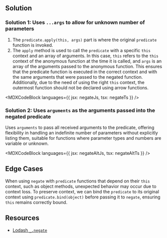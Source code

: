 

## Solution

### Solution 1: Uses `...args` to allow for unknown number of parameters

1. The `predicate.apply(this, args)` part is where the original `predicate` function is invoked.
1. The `apply` method is used to call the `predicate` with a specific `this` context and an array of arguments. In this case, `this` refers to the `this` context of the anonymous function at the time it is called, and `args` is an array of the arguments passed to the anonymous function. This ensures that the predicate function is executed in the correct context and with the same arguments that were passed to the negated function. Additionally, due to the need of using the right `this` context, the outermost function should not be declared using arrow functions.

<MDXCodeBlock languages={{ jsx: negateJs, tsx: negateTs }} />

### Solution 2: Uses `arguments` as the arguments passed into the negated predicate

Uses `arguments` to pass all received arguments to the predicate, offering flexibility in handling an indefinite number of parameters without explicitly listing them, suitable for functions where parameter types and numbers are variable or unknown.

<MDXCodeBlock languages={{ jsx: negateAltJs, tsx: negateAltTs }} />

## Edge Cases

When using `negate` with `predicate` functions that depend on their `this` context, such as object methods, unexpected behavior may occur due to context loss. To preserve context, we can bind the `predicate` to its original context using `predicate.bind(object)` before passing it to `negate`, ensuring `this` remains correctly bound.

## Resources

- [Lodash `_.negate`](https://lodash.com/docs/#negate)
